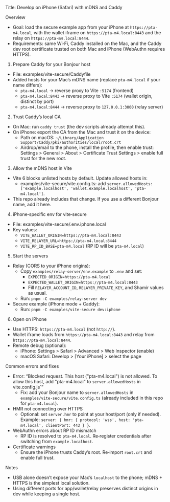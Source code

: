 Title: Develop on iPhone (Safari) with mDNS and Caddy

Overview
- Goal: load the secure example app from your iPhone at `https://pta-m4.local`, with the wallet iframe on `https://pta-m4.local:8443` and the relay on `https://pta-m4.local:8444`.
- Requirements: same Wi‑Fi, Caddy installed on the Mac, and the Caddy dev root certificate trusted on both Mac and iPhone (WebAuthn requires HTTPS).

1) Prepare Caddy for your Bonjour host
- File: examples/vite-secure/Caddyfile
- Added hosts for your Mac’s mDNS name (replace `pta-m4.local` if your name differs):
  - `pta-m4.local` → reverse proxy to Vite `:5174` (frontend)
  - `pta-m4.local:8443` → reverse proxy to Vite `:5174` (wallet origin, distinct by port)
  - `pta-m4.local:8444` → reverse proxy to `127.0.0.1:3000` (relay server)

2) Trust Caddy’s local CA
- On Mac: run `caddy trust` (the dev scripts already attempt this).
- On iPhone: export the CA from the Mac and trust it on the device:
  - Path on macOS: `~/Library/Application Support/Caddy/pki/authorities/local/root.crt`
  - Airdrop/email to the phone, install the profile, then enable trust:
    Settings > General > About > Certificate Trust Settings > enable full trust for the new root.

3) Allow the mDNS host in Vite
- Vite 6 blocks unlisted hosts by default. Update allowed hosts in:
  - examples/vite-secure/vite.config.ts: add `server.allowedHosts: ['example.localhost', 'wallet.example.localhost', 'pta-m4.local']`.
- This repo already includes that change. If you use a different Bonjour name, add it here.

4) iPhone‑specific env for vite‑secure
- File: examples/vite-secure/.env.iphone.local
- Key values:
  - `VITE_WALLET_ORIGIN=https://pta-m4.local:8443`
  - `VITE_RELAYER_URL=https://pta-m4.local:8444`
  - `VITE_RP_ID_BASE=pta-m4.local` (RP ID will be `pta-m4.local`)

5) Start the servers
- Relay (CORS to your iPhone origins):
  - Copy `examples/relay-server/env.example` to `.env` and set:
    - `EXPECTED_ORIGIN=https://pta-m4.local`
    - `EXPECTED_WALLET_ORIGIN=https://pta-m4.local:8443`
    - Fill `RELAYER_ACCOUNT_ID`, `RELAYER_PRIVATE_KEY`, and Shamir values as usual.
  - Run: `pnpm -C examples/relay-server dev`
- Secure example (iPhone mode + Caddy):
  - Run: `pnpm -C examples/vite-secure dev:iphone`

6) Open on iPhone
- Use HTTPS: `https://pta-m4.local` (not `http://`).
- Wallet iframe loads from `https://pta-m4.local:8443` and relay from `https://pta-m4.local:8444`.
- Remote debug (optional):
  - iPhone: Settings > Safari > Advanced > Web Inspector (enable)
  - macOS Safari: Develop > [Your iPhone] > select the page

Common errors and fixes
- Error: “Blocked request. This host (\"pta-m4.local\") is not allowed. To allow this host, add \"pta-m4.local\" to `server.allowedHosts` in vite.config.js`”
  - Fix: add your Bonjour name to `server.allowedHosts` in `examples/vite-secure/vite.config.ts` (already included in this repo for `pta-m4.local`).
- HMR not connecting over HTTPS
  - Optional: set `server.hmr` to point at your host/port (only if needed).
    Example: `server: { hmr: { protocol: 'wss', host: 'pta-m4.local', clientPort: 443 } }`.
- WebAuthn errors about RP ID mismatch
  - RP ID is resolved to `pta-m4.local`. Re‑register credentials after switching from `example.localhost`.
- Certificate warnings
  - Ensure the iPhone trusts Caddy’s root. Re‑import `root.crt` and enable full trust.

Notes
- USB alone doesn’t expose your Mac’s `localhost` to the phone; mDNS + HTTPS is the simplest local solution.
- Using different ports for app/wallet/relay preserves distinct origins in dev while keeping a single host.


